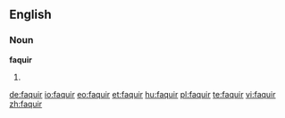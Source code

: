 ==English==
===Noun===
'''faquir'''

# {{obsolete spelling of|[[fakir]]}}

[[de:faquir]]
[[io:faquir]]
[[eo:faquir]]
[[et:faquir]]
[[hu:faquir]]
[[pl:faquir]]
[[te:faquir]]
[[vi:faquir]]
[[zh:faquir]]